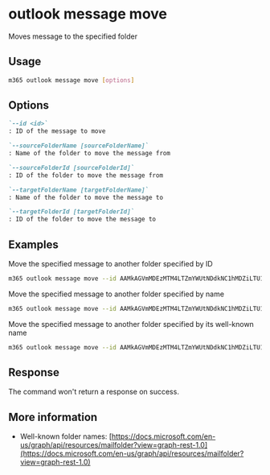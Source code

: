 
# outlook message move

Moves message to the specified folder

## Usage

```sh
m365 outlook message move [options]
```

## Options

```md definition-list
`--id <id>`
: ID of the message to move

`--sourceFolderName [sourceFolderName]`
: Name of the folder to move the message from

`--sourceFolderId [sourceFolderId]`
: ID of the folder to move the message from

`--targetFolderName [targetFolderName]`
: Name of the folder to move the message to

`--targetFolderId [targetFolderId]`
: ID of the folder to move the message to
```

<Global />

## Examples

Move the specified message to another folder specified by ID

```sh
m365 outlook message move --id AAMkAGVmMDEzMTM4LTZmYWUtNDdkNC1hMDZiLTU1OGY5OTZhYmY4OABGAAAAAAAiQ8W967B7TKBjgx9rVEURBwAiIsqMbYjsT5e-T7KzowPTAAAAAAEMAAAiIsqMbYjsT5e-T7KzowPTAALdyzhHAAA= --sourceFolderId AAMkAGVmMDEzMTM4LTZmYWUtNDdkNC1hMDZiLTU1OGY5OTZhYmY4OAAuAAAAAAAiQ8W967B7TKBjgx9rVEURAQAiIsqMbYjsT5e-T7KzowPTAAAAAAEKAAA= --targetFolderId AAMkAGVmMDEzMTM4LTZmYWUtNDdkNC1hMDZiLTU1OGY5OTZhYmY4OAAuAAAAAAAiQ8W967B7TKBjgx9rVEURAQAiIsqMbYjsT5e-T7KzowPTAAAeUO-fAAA=
```

Move the specified message to another folder specified by name

```sh
m365 outlook message move --id AAMkAGVmMDEzMTM4LTZmYWUtNDdkNC1hMDZiLTU1OGY5OTZhYmY4OABGAAAAAAAiQ8W967B7TKBjgx9rVEURBwAiIsqMbYjsT5e-T7KzowPTAAAAAAEMAAAiIsqMbYjsT5e-T7KzowPTAALdyzhHAAA= --sourceFolderName Inbox --targetFolderName "Project X"
```

Move the specified message to another folder specified by its well-known
name

```sh
m365 outlook message move --id AAMkAGVmMDEzMTM4LTZmYWUtNDdkNC1hMDZiLTU1OGY5OTZhYmY4OABGAAAAAAAiQ8W967B7TKBjgx9rVEURBwAiIsqMbYjsT5e-T7KzowPTAAAAAAEMAAAiIsqMbYjsT5e-T7KzowPTAALdyzhHAAA= --sourceFolderName inbox --targetFolderName archive
```

## Response

The command won't return a response on success.

## More information

- Well-known folder names: [https://docs.microsoft.com/en-us/graph/api/resources/mailfolder?view=graph-rest-1.0](https://docs.microsoft.com/en-us/graph/api/resources/mailfolder?view=graph-rest-1.0)
